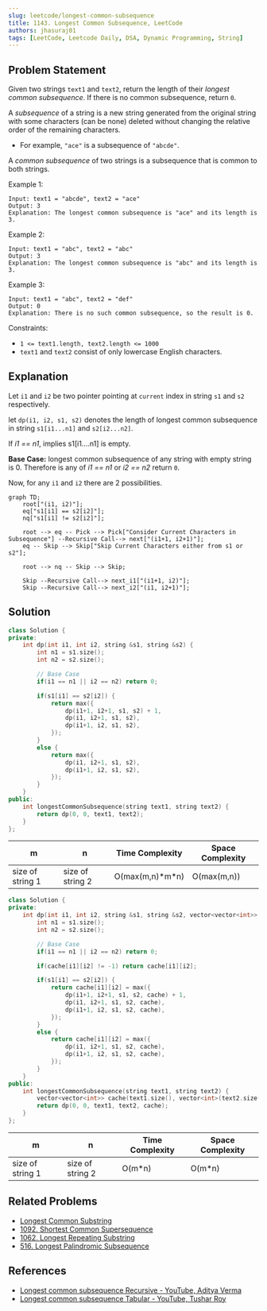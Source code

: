 ```yaml
---
slug: leetcode/longest-common-subsequence
title: 1143. Longest Common Subsequence, LeetCode
authors: jhasuraj01
tags: [LeetCode, Leetcode Daily, DSA, Dynamic Programming, String]
---
```



## Problem Statement

Given two strings `text1` and `text2`, return the length of their *longest common subsequence*. If there is no common subsequence, return `0`.

A *subsequence* of a string is a new string generated from the original string with some characters (can be none) deleted without changing the relative order of the remaining characters.

- For example, `"ace"` is a subsequence of `"abcde"`.

A *common subsequence* of two strings is a subsequence that is common to both strings. 

Example 1:
```text
Input: text1 = "abcde", text2 = "ace" 
Output: 3  
Explanation: The longest common subsequence is "ace" and its length is 3.
```

Example 2:
```text
Input: text1 = "abc", text2 = "abc"
Output: 3
Explanation: The longest common subsequence is "abc" and its length is 3.
```

Example 3:
```text
Input: text1 = "abc", text2 = "def"
Output: 0
Explanation: There is no such common subsequence, so the result is 0.
```

Constraints:
- `1 <= text1.length, text2.length <= 1000`
- `text1` and `text2` consist of only lowercase English characters.

## Explanation

Let `i1` and `i2` be two pointer pointing at `current` index in string `s1` and `s2` respectively.

let `dp(i1, i2, s1, s2)` denotes the length of longest common subsequence in string `s1[i1...n1]` and `s2[i2...n2]`.

If _i1 == n1_, implies s1[i1....n1] is empty.

**Base Case:** longest common subsequence of any string with empty string is 0.
Therefore is any of _i1 == n1_ or _i2 == n2_ return `0`.

Now, for any `i1` and `i2` there are 2 possibilities.

```mermaid
graph TD;
    root["(i1, i2)"];
    eq["s1[i1] == s2[i2]"];
    nq["s1[i1] != s2[i2]"];

    root --> eq -- Pick --> Pick["Consider Current Characters in Subsequence"] --Recursive Call--> next["(i1+1, i2+1)"];
    eq -- Skip --> Skip["Skip Current Characters either from s1 or s2"];

    root --> nq -- Skip --> Skip;

    Skip --Recursive Call--> next_i1["(i1+1, i2)"];
    Skip --Recursive Call--> next_i2["(i1, i2+1)"];
```

## Solution

<Tabs>

<TabItem value="cpp1" label="C++ Recursive">

```cpp title='CPP: Recursive Brute Force Solution [Time Limit Exceeded]'
class Solution {
private:
    int dp(int i1, int i2, string &s1, string &s2) {
        int n1 = s1.size();
        int n2 = s2.size();

        // Base Case
        if(i1 == n1 || i2 == n2) return 0;

        if(s1[i1] == s2[i2]) {
            return max({
                dp(i1+1, i2+1, s1, s2) + 1,
                dp(i1, i2+1, s1, s2),
                dp(i1+1, i2, s1, s2),
            });
        }
        else {
            return max({
                dp(i1, i2+1, s1, s2),
                dp(i1+1, i2, s1, s2),
            });
        }
    }
public:
    int longestCommonSubsequence(string text1, string text2) {
        return dp(0, 0, text1, text2);
    }
};
```

m               |n                  | Time Complexity  | Space Complexity
----------------|-------------------|------------------|-----------------
size of string 1|size of string 2   | O(max(m,n)\*m\*n)| O(max(m,n))

</TabItem>

<TabItem value="cpp2" label="C++ Recursive DP">

```cpp title='CPP: Recursive + Memoization [Accepted]'
class Solution {
private:
    int dp(int i1, int i2, string &s1, string &s2, vector<vector<int>> &cache) {
        int n1 = s1.size();
        int n2 = s2.size();

        // Base Case
        if(i1 == n1 || i2 == n2) return 0;

        if(cache[i1][i2] != -1) return cache[i1][i2];

        if(s1[i1] == s2[i2]) {
            return cache[i1][i2] = max({
                dp(i1+1, i2+1, s1, s2, cache) + 1,
                dp(i1, i2+1, s1, s2, cache),
                dp(i1+1, i2, s1, s2, cache),
            });
        }
        else {
            return cache[i1][i2] = max({
                dp(i1, i2+1, s1, s2, cache),
                dp(i1+1, i2, s1, s2, cache),
            });
        }
    }
public:
    int longestCommonSubsequence(string text1, string text2) {
        vector<vector<int>> cache(text1.size(), vector<int>(text2.size(), -1));
        return dp(0, 0, text1, text2, cache);
    }
};
```


m               |n                  | Time Complexity  | Space Complexity
----------------|-------------------|------------------|-----------------
size of string 1|size of string 2   | O(m*n)           | O(m*n)

</TabItem>

</Tabs>


## Related Problems
- [Longest Common Substring](https://leetcode.com/discuss/interview-question/1273766/longest-common-substring)
- [1092. Shortest Common Supersequence](https://leetcode.com/problems/shortest-common-supersequence/)
- [1062. Longest Repeating Substring](https://leetcode.com/problems/longest-repeating-substring/)
- [516. Longest Palindromic Subsequence](https://leetcode.com/problems/longest-palindromic-subsequence/)

## References
- [Longest common subsequence Recursive - YouTube, Aditya Verma](https://youtu.be/4Urd0a0BNng)
- [Longest common subsequence Tabular - YouTube, Tushar Roy](https://youtu.be/NnD96abizww)